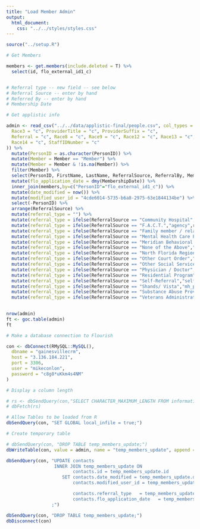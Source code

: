 ```yaml
---
title: "Load Member Admin"
output:
  html_document:
    css: "../../styles/styles.css"
---
```


```r
source("../setup.R")
```

```r
# Get Members

members <- get.members(include.deleted = T) %>%
  select(id, flo_external_id1_c)


# Referral type -- new field -- see below
# Referral Source -- enter by hand
# Referred By -- enter by hand
# Membership Date

# Get applistic info

admin <- read_csv("../../data/applistic-final/people.csv", col_types = list(
  Race3 = "c", ProviderTitle = "c", ProviderSuffix = "c",
  Referral = "c", Race8 = "c", Race9 = "c", Race12 = "c", Race13 = "c",
  Race14 = "c", StaffIDNumber = "c"
)) %>%
  mutate(PersonID = as.character(PersonID)) %>%
  mutate(Member = Member == "Member") %>%
  mutate(Member = Member & !is.na(Member)) %>%
  filter(Member) %>%
  select(PersonID, FirstName, LastName, ReferralSource, ReferralBy, MembershipDate) %>%
  mutate(flo_application_date = dmy(MembershipDate)) %>%
  inner_join(members,by=c("PersonID"="flo_external_id1_c")) %>%
  mutate(date_modified = now()) %>%
  mutate(modified_user_id = "4cde6014-5735-b6a8-2975-63e1844134be") %>%
  select(-PersonID) %>%
  arrange(ReferralSource) %>%
  mutate(referral_type = "") %>%
  mutate(referral_type = ifelse(ReferralSource == "Community Hospital","mh_provider",referral_type)) %>%
  mutate(referral_type = ifelse(ReferralSource == "F.A.C.T.","agency",referral_type)) %>%
  mutate(referral_type = ifelse(ReferralSource == "Family member / relative","family",referral_type)) %>%
  mutate(referral_type = ifelse(ReferralSource == "Mental Health Care Provider","mh_provider",referral_type)) %>%
  mutate(referral_type = ifelse(ReferralSource == "Meridian Behavioral Health Center","mh_provider",referral_type)) %>%
  mutate(referral_type = ifelse(ReferralSource == "None of the Above","friend",referral_type)) %>%
  mutate(referral_type = ifelse(ReferralSource == "North Florida Regional","mh_provider",referral_type)) %>%
  mutate(referral_type = ifelse(ReferralSource == "Other Court Order","agency",referral_type)) %>%
  mutate(referral_type = ifelse(ReferralSource == "Other Social Service","agency",referral_type)) %>%
  mutate(referral_type = ifelse(ReferralSource == "Physician / Doctor","mh_provider",referral_type)) %>%
  mutate(referral_type = ifelse(ReferralSource == "Residential Program","agency",referral_type)) %>%
  mutate(referral_type = ifelse(ReferralSource == "Self-Referral","self",referral_type)) %>%
  mutate(referral_type = ifelse(ReferralSource == "Shands/ Vista","mh_provider",referral_type)) %>%
  mutate(referral_type = ifelse(ReferralSource == "Substance Abuse Provider","agency",referral_type)) %>%
  mutate(referral_type = ifelse(ReferralSource == "Veterans Administration (VA)","mh_provider",referral_type))
  

nrow(admin)
ft <- goc.table(admin)
ft
```

```r
# Make a database connection to Flourish

con <- dbConnect(RMySQL::MySQL(),
  dbname = "gainesvillecrm",
  host = "3.136.184.221",
  port = 3306,
  user = "mikeconlon",
  password = "c8g8*uKkm4s4NM"
)

# Display a column length

# rs <- dbSendQuery(con,"SELECT CHARACTER_MAXIMUM_LENGTH FROM information_schema.COLUMNS WHERE TABLE_SCHEMA = 'gainesvillecrm' AND TABLE_NAME = 'contacts' AND COLUMN_NAME = 'flo_housing_status_c';")
# dbFetch(rs)

# Allow Tables to be loaded from R
dbSendQuery(con, "SET GLOBAL local_infile = true;")

# Create temporary table

# dbSendQuery(con, "DROP TABLE temp_members_update;")
dbWriteTable(con, value = admin, name = "temp_members_update", append = F, row.names = F)

dbSendQuery(con, "UPDATE contacts
                  INNER JOIN temp_members_update ON
                         contacts.id = temp_members_update.id
                     SET contacts.date_modified = temp_members_update.date_modified,
                         contacts.modified_user_id = temp_members_update.modified_user_id,

                         contacts.referral_type   = temp_members_update.referral_type,
                         contacts.flo_application_date   = temp_members_update.flo_application_date
                 ;")

dbSendQuery(con, "DROP TABLE temp_members_update;")
dbDisconnect(con)
```
